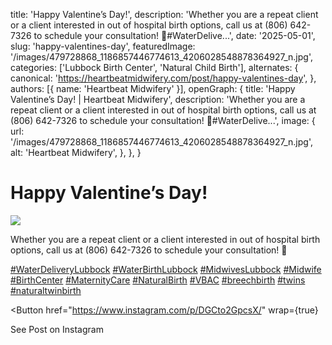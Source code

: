   title: 'Happy Valentine’s Day!',
  description: 'Whether you are a repeat client or a client interested in out of hospital birth options, call us at (806) 642-7326 to schedule your consultation! 💖#WaterDelive...',
  date: '2025-05-01',
  slug: 'happy-valentines-day',
  featuredImage: '/images/479728868_1186857446774613_4206028548878364927_n.jpg',
  categories: ['Lubbock Birth Center', 'Natural Child Birth'],
  alternates: {
    canonical: 'https://heartbeatmidwifery.com/post/happy-valentines-day',
  },
  authors: [{ name: 'Heartbeat Midwifery' }],
  openGraph: {
    title: 'Happy Valentine’s Day! | Heartbeat Midwifery',
    description: 'Whether you are a repeat client or a client interested in out of hospital birth options, call us at (806) 642-7326 to schedule your consultation! 💖#WaterDelive...',
    image: {
      url: '/images/479728868_1186857446774613_4206028548878364927_n.jpg',
      alt: 'Heartbeat Midwifery',
    },
  },
}


# Happy Valentine’s Day!

<Image
  src="/images/479728868_1186857446774613_4206028548878364927_n.jpg"
  size="large"
  wrap={true}
/>

Whether you are a repeat client or a client interested in out of hospital birth options, call us at (806) 642-7326 to schedule your consultation! 💖

[#WaterDeliveryLubbock](https://www.instagram.com/explore/tags/waterdeliverylubbock/) [#WaterBirthLubbock](https://www.instagram.com/explore/tags/waterbirthlubbock/) [#MidwivesLubbock](https://www.instagram.com/explore/tags/midwiveslubbock/) [#Midwife](https://www.instagram.com/explore/tags/midwife/) [#BirthCenter](https://www.instagram.com/explore/tags/birthcenter/) [#MaternityCare](https://www.instagram.com/explore/tags/maternitycare/) [#NaturalBirth](https://www.instagram.com/explore/tags/naturalbirth/) [#VBAC](https://www.instagram.com/explore/tags/vbac/) [#breechbirth](https://www.instagram.com/explore/tags/breechbirth/) [#twins](https://www.instagram.com/explore/tags/twins/) [#naturaltwinbirth](https://www.instagram.com/explore/tags/naturaltwinbirth/)

<Button
  href="https://www.instagram.com/p/DGCto2GpcsX/"
  wrap={true}
>
  See Post on Instagram
</Button>
